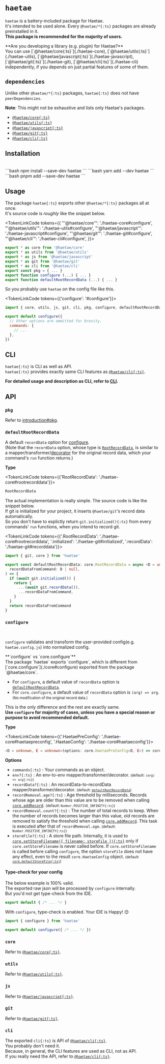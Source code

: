 

# `haetae`

`haetae` is a battery-included package for Haetae.<br/>
It's intended to be used alone. Every `@haetae/*{:ts}` packages are already preinstalled in it.<br/>
**This package is recommended for the majority of users.**

<Callout>
  **Are you developing a library (e.g. plugin) for Haetae?** <br />
  You can use [`@haetae/core{:ts}`](./haetae-core), [`@haetae/utils{:ts}`](./haetae-utils),
  [`@haetae/javascript{:ts}`](./haetae-javascript), [`@haetae/git{:ts}`](./haetae-git), [`@haetae/cli{:ts}`](./haetae-cli)
  independently, if you depends on just partial features of some of them.
</Callout>

## `dependencies`

Unlike other `@haetae/*{:ts}` packages, `haetae{:ts}` does not have `peerDependencies`.

**Note**: This might not be exhaustive and lists only Haetae's packages.

- [`@haetae/core{:ts}`](./haetae-core)
- [`@haetae/utils{:ts}`](./haetae-utils)
- [`@haetae/javascript{:ts}`](./haetae-javascript)
- [`@haetae/git{:ts}`](./haetae-git)
- [`@haetae/cli{:ts}`](./haetae-cli)

## Installation

<br/>

<PkgManagerTabs>
```bash
npm install --save-dev haetae
```
```bash
yarn add --dev haetae
```
```bash
pnpm add --save-dev haetae
```
</PkgManagerTabs>

## Usage

The package `haetae{:ts}` exports other `@haetae/*{:ts}` packages all at once. <br/>
It's source code is _roughly_ like the snippet below.

<TokenLinkCode tokens={{
  "'@haetae/core'": './haetae-core#configure',
  "'@haetae/utils'": './haetae-utils#configure',
  "'@haetae/javascript'": './haetae-javascript#configure',
  "'@haetae/git'": './haetae-git#configure',
  "'@haetae/cli'": './haetae-cli#configure',
  }}>
```ts
export * as core from '@haetae/core'
export * as utils from '@haetae/utils'
export * as js from '@haetae/javascript'
export * as git from '@haetae/git'
export * as cli from '@haetae/cli'
export const pkg = { ... }
export function configure (...) { ... }
export function defaultRootRecordData (...) { ... }
```
</TokenLinkCode>

So you probably use `haetae` on the config file like this.

<TokenLinkCode tokens={{'configure': '#configure'}}>
```js filename="haetae.config.js"
import { core, utils, js, git, cli, pkg, configure, defaultRootRecordData } from 'haetae'

export default configure({
  // Other options are ommitted for brevity.
  commands: {
    // ...
  },
})
```
</TokenLinkCode>

## CLI

`haetae{:ts}` is CLI as well as API.<br/>
`haetae{:ts}` provides exactly same CLI features as [`@haetae/cli{:ts}`](./haetae-cli).

**For detailed usage and description as CLI, refer to [CLI](../cli).**

## API

### `pkg`

Refer to [introduction#pkg](./introduction#pkg).

### `defaultRootRecordData`

A default `recordData` option for [configure](#configure).<br/>
(Note that the `recordData` option, whose type is [`RootRecordData`]('./haetae-core#rootrecorddata'),
is similar to a mapper/transformer/[decorator](https://en.wikipedia.org/wiki/Decorator_pattern) for the original record data,
which your command's `run` function returns.)

**Type**

<TokenLinkCode tokens={{'RootRecordData': './haetae-core#rootrecorddata'}}>
```ts
RootRecordData
```
</TokenLinkCode>

The actual implementation is really simple. The source code is like the snippet below.<br/>
If git is initialized for your project, it inserts `@haetae/git`'s record data automatically.<br/>
So you don't have to explictly return `git.initialized(){:ts}` from every commands' `run` functions,
when you intend to record git.

<TokenLinkCode tokens={{'.RootRecordData': './haetae-core#rootrecorddata', '.initialized': './haetae-git#initialized', '.recordData': './haetae-git#recorddata'}}>
```ts
import { git, core } from 'haetae'

export const defaultRootRecordData: core.RootRecordData = async <D = unknown>(
  recordDataFromCommand: D | null,
) => {
  if (await git.initialized()) {
    return {
      ...(await git.recordData()),
      ...recordDataFromCommand,
    }
  }
  return recordDataFromCommand
}
```
</TokenLinkCode>

### `configure`
<br/>
<PathPrinciples/>

`configure` validates and transform the user-provided config(e.g. `haetae.config.js`) into normalized config.

<Callout>
**`configure` vs `core.configure`**<br/>
The package `haetae` exports `configure`, which is different from [`core.configure`](./core#configure) exported from the package `@haetae/core`.<br/>

* For `configure`, a default value of `recordData` option is [`defaultRootRecordData`](#defaultrootrecorddata).<br/>
* For `core.configure`, a default value of `recordData` option is `(arg) => arg`. <small>(No modification of the original record data.)</small><br/>

This is the only difference and the rest are exactly same.<br/>
**Use `configure` for majority of cases, unless you have a special reason or purpose to avoid recommended default.**
</Callout>

**Type**

<TokenLinkCode tokens={{'.HaetaePreConfig': './haetae-core#haetaepreconfig', '.HaetaeConfig': './haetae-core#haetaeconfig'}}>
```ts
<D = unknown, E = unknown>(options: core.HaetaePreConfig<D, E>) => core.HaetaeConfig<D, E>
```
</TokenLinkCode>

**Options**

- `commands{:ts}` : Your commands as an object.
- `env?{:ts}` : An env-to-env mapper/transformer/decorator. <small>(default: `(arg) => arg{:ts}`)</small>
- `recordData?{:ts}` : An recordData-to-recordData mapper/transformer/decorator. <small>(default: [`defaultRootRecordData`](#defaultrootrecorddata))</small>
- `recordRemoval.age?{:ts}` : Age threshold by milliseconds.
Records whose age are older than this value are to be removed when calling [`core.addRecord`](./core#addrecord).
<small>(default: `Number.POSITIVE_INFINITY{:ts}`)</small>
- `recordRemoval.count?{:ts}` : The number of total records to keep.
When the number of records becomes larger than this value, old records are removed to satisfy the threshold
when calling [`core.addRecord`](./core#addrecord). This task is executed after that of `recordRemoval.age`.
<small>(default: `Number.POSITIVE_INFINITY{:ts}`) </small>
- `storeFile?{:ts}` : A store file path. Internally, it is used to [`core.setStoreFilename({ filename: storeFile }){:ts}`](./core#setstorefilename)
only if `core.setStoreFilename` is never called before. If `core.setStoreFilename` is called before calling `configure`,
the option `storeFile` does not have any effect, even to the result `core.HaetaeConfig` object.
<small>(default: [`core.defaultStoreFile{:ts}`](./core#defaultstorefile))</small>


#### Type-check for your config

The below example is 100% valid. <br/>
The exported raw json will be processed by `configure` internally.<br/>
But you'd not get type-check from the IDE.

```js filename="haetae.config.js"
export default { /* ... */ }
```

With `configure`, type-check is enabled. Your IDE is Happy! 😊

```js filename="haetae.config.js"
import { configure } from 'haetae'

export default configure({ /* ... */ })
```

### `core`

Refer to [`@haetae/core{:ts}`](./haetae-core).

### `utils`

Refer to [`@haetae/utils{:ts}`](./haetae-utils).

### `js`

Refer to [`@haetae/javascript{:ts}`](./haetae-javascript).

### `git`

Refer to [`@haetae/git{:ts}`](./haetae-git).

### `cli`

The exported `cli{:ts}` is API of [`@haetae/cli{:ts}`](./haetae-cli).<br/>
You probably don't need it.<br/>
Because, in general, the CLI features are used as CLI, not as API.<br/>
If you really need the API, refer to [`@haetae/cli{:ts}`](./haetae-cli).<br/>
